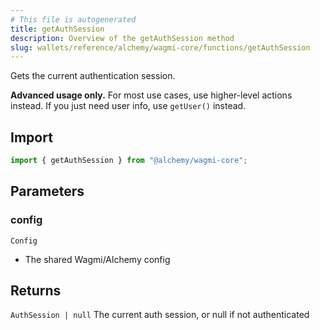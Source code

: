 ```yaml
---
# This file is autogenerated
title: getAuthSession
description: Overview of the getAuthSession method
slug: wallets/reference/alchemy/wagmi-core/functions/getAuthSession
---
```


Gets the current authentication session.

**Advanced usage only.** For most use cases, use higher-level actions instead.
If you just need user info, use `getUser()` instead.

## Import

```ts
import { getAuthSession } from "@alchemy/wagmi-core";
```

## Parameters

### config

`Config`

- The shared Wagmi/Alchemy config

## Returns

`AuthSession | null`
The current auth session, or null if not authenticated
